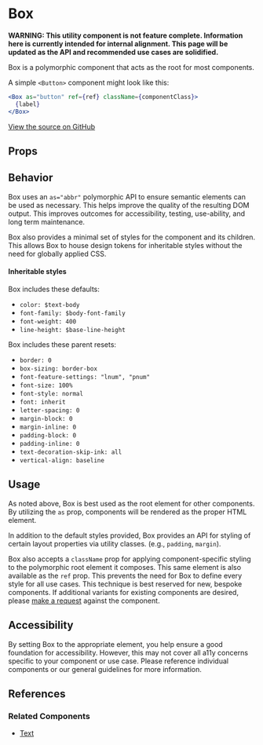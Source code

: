 
# Box

**WARNING: This utility component is not feature complete. Information here is currently intended for internal alignment. This page will be updated as the API and recommended use cases are solidified.**

Box is a polymorphic component that acts as the root for most components.

A simple `<Button>` component might look like this:

```jsx
<Box as="button" ref={ref} className={componentClass}>
  {label}
</Box>
```

[View the source on GitHub](https://github.com/okta/odyssey/tree/master/packages/odyssey-react/src/components/Box)

## Props

<ArgsTable />

## Behavior

Box uses an `as="abbr"` polymorphic API to ensure semantic elements can be used as necessary. This helps improve the quality of the resulting DOM output. This improves outcomes for accessibility, testing, use-ability, and long term maintenance.

Box also provides a minimal set of styles for the component and its children. This allows Box to house design tokens for inheritable styles without the need for globally applied CSS.

#### Inheritable styles

Box includes these defaults:

- `color: $text-body`
- `font-family: $body-font-family`
- `font-weight: 400`
- `line-height: $base-line-height`

Box includes these parent resets:

- `border: 0`
- `box-sizing: border-box`
- `font-feature-settings: "lnum", "pnum"`
- `font-size: 100%`
- `font-style: normal`
- `font: inherit`
- `letter-spacing: 0`
- `margin-block: 0`
- `margin-inline: 0`
- `padding-block: 0`
- `padding-inline: 0`
- `text-decoration-skip-ink: all`
- `vertical-align: baseline`

## Usage

As noted above, Box is best used as the root element for other components. By utilizing the `as` prop, components will be rendered as the proper HTML element.

In addition to the default styles provided, Box provides an API for styling of certain layout properties via utility classes. (e.g., `padding`, `margin`).

Box also accepts a `className` prop for applying component-specific styling to the polymorphic root element it composes. This same element is also available as the `ref` prop. This prevents the need for Box to define every style for all use cases. This technique is best reserved for new, bespoke components. If additional variants for existing components are desired, please [make a request](https://github.com/okta/odyssey/issues/new/choose) against the component.

## Accessibility

By setting Box to the appropriate element, you help ensure a good foundation for accessibility. However, this may not cover all a11y concerns specific to your component or use case. Please reference individual components or our general guidelines for more information.

## References

### Related Components

- [Text](?path=/docs/components-text-elements--span)
